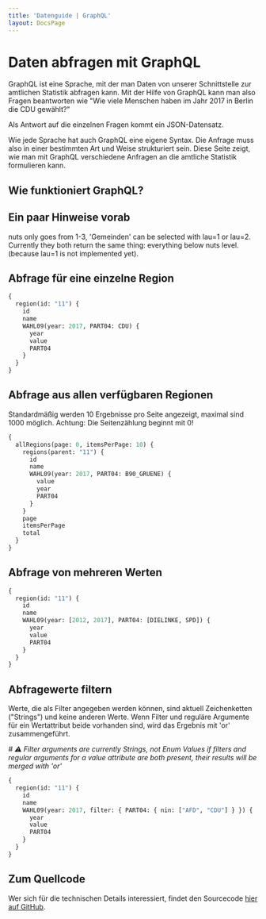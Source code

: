 ```yaml
---
title: 'Datenguide | GraphQL'
layout: DocsPage
---
```


# Daten abfragen mit GraphQL

GraphQL ist eine Sprache, mit der man Daten von unserer Schnittstelle zur amtlichen Statistik abfragen kann. Mit der Hilfe von GraphQL kann man also Fragen beantworten wie "Wie viele Menschen haben im Jahr 2017 in Berlin die CDU gewählt?"

Als Antwort auf die einzelnen Fragen kommt ein JSON-Datensatz.

Wie jede Sprache hat auch GraphQL eine eigene Syntax. Die Anfrage muss also in einer bestimmten Art und Weise strukturiert sein. Diese Seite zeigt, wie man mit GraphQL verschiedene Anfragen an die amtliche Statistik formulieren kann.

## Wie funktioniert GraphQL?

## Ein paar Hinweise vorab

nuts only goes from 1-3, 'Gemeinden' can be selected with lau=1 or lau=2. Currently they both return the same thing: everything below nuts level. (because lau=1 is not implemented yet).

## Abfrage für eine einzelne Region

```graphql
{
  region(id: "11") {
    id
    name
    WAHL09(year: 2017, PART04: CDU) {
      year
      value
      PART04
    }
  }
}
```

## Abfrage aus allen verfügbaren Regionen

Standardmäßig werden 10 Ergebnisse pro Seite angezeigt, maximal sind 1000 möglich. Achtung: Die Seitenzählung beginnt mit 0!

```graphql
{
  allRegions(page: 0, itemsPerPage: 10) {
    regions(parent: "11") {
      id
      name
      WAHL09(year: 2017, PART04: B90_GRUENE) {
        value
        year
        PART04
      }
    }
    page
    itemsPerPage
    total
  }
}
```

## Abfrage von mehreren Werten

```graphql
{
  region(id: "11") {
    id
    name
    WAHL09(year: [2012, 2017], PART04: [DIELINKE, SPD]) {
      year
      value
      PART04
    }
  }
}
```

## Abfragewerte filtern

Werte, die als Filter angegeben werden können, sind aktuell Zeichenketten ("Strings") und keine anderen Werte. Wenn Filter und reguläre Argumente für ein Wertattribut beide vorhanden sind, wird das Ergebnis mit 'or' zusammengeführt.

_# ⚠️ Filter arguments are currently Strings, not Enum Values
if filters and regular arguments for a value attribute are both present, their results will be merged with 'or'_

```graphql
{
  region(id: "11") {
    id
    name
    WAHL09(year: 2017, filter: { PART04: { nin: ["AFD", "CDU"] } }) {
      year
      value
      PART04
    }
  }
}
```

## Zum Quellcode

Wer sich für die technischen Details interessiert, findet den Sourcecode [hier auf GitHub](https://github.com/datenguide/datenguide-api).
